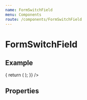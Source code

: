 ```yaml
---
name: FormSwitchField
menu: Components
route: /components/FormSwitchField
---
```



# FormSwitchField

## Example

<Playground>
  <Form
    render={() => {
      return (
        <FormSwitchField
          icon="extension"
          name="fieldName"
          label="Field Label"
        />
      );
    }}
  />
</Playground>

## Properties

<Props of={FormSwitchField} />

